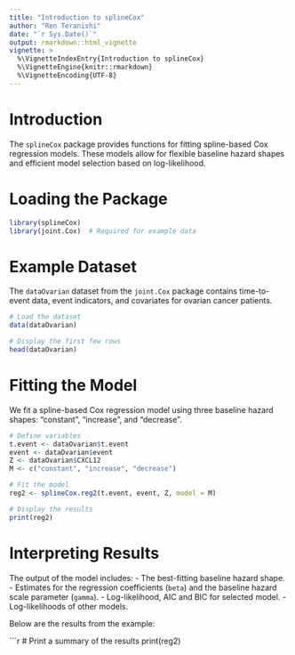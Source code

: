 ---
title: "Introduction to splineCox"
author: "Ren Teranishi"
date: "`r Sys.Date()`"
output: rmarkdown::html_vignette
vignette: >
  %\VignetteIndexEntry{Introduction to splineCox}
  %\VignetteEngine{knitr::rmarkdown}
  %\VignetteEncoding{UTF-8}
---

# Introduction

The `splineCox` package provides functions for fitting spline-based Cox regression models.
These models allow for flexible baseline hazard shapes and efficient model selection
based on log-likelihood.

# Loading the Package

```{r setup, echo = TRUE}
library(splineCox)
library(joint.Cox)  # Required for example data
```

# Example Dataset

The `dataOvarian` dataset from the `joint.Cox` package contains time-to-event data, event indicators, and covariates for ovarian cancer patients.

```{r example-data}
# Load the dataset
data(dataOvarian)

# Display the first few rows
head(dataOvarian)
```

# Fitting the Model

We fit a spline-based Cox regression model using three baseline hazard shapes: "constant", "increase", and "decrease".

```{r fit-model}
# Define variables
t.event <- dataOvarian$t.event
event <- dataOvarian$event
Z <- dataOvarian$CXCL12
M <- c("constant", "increase", "decrease")

# Fit the model
reg2 <- splineCox.reg2(t.event, event, Z, model = M)

# Display the results
print(reg2)
```

# Interpreting Results

The output of the model includes:
- The best-fitting baseline hazard shape.
- Estimates for the regression coefficients (`beta`) and the baseline hazard scale parameter (`gamma`).
- Log-likelihood, AIC and BIC for selected model.
- Log-likelihoods of other models.

Below are the results from the example:

```{r display-results}
# Print a summary of the results
print(reg2)
